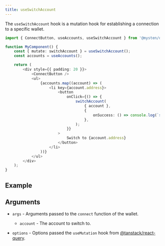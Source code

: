 ```yaml
---
title: useSwitchAccount
---
```



The `useSwitchAccount` hook is a mutation hook for establishing a connection to a specific wallet.

```ts
import { ConnectButton, useAccounts, useSwitchAccount } from '@mysten/dapp-kit';

function MyComponent() {
	const { mutate: switchAccount } = useSwitchAccount();
	const accounts = useAccounts();

	return (
		<div style={{ padding: 20 }}>
			<ConnectButton />
			<ul>
				{accounts.map((account) => (
					<li key={account.address}>
						<button
							onClick={() => {
								switchAccount(
									{ account },
									{
										onSuccess: () => console.log(`switched to ${account.address}`),
									},
								);
							}}
						>
							Switch to {account.address}
						</button>
					</li>
				))}
			</ul>
		</div>
	);
}
```

## Example

<UseSwitchAccountExample />

## Arguments

- `args` - Arguments passed to the `connect` function of the wallet.

  - `account` - The account to switch to.

- `options` - Options passed the `useMutation` hook from
  [@tanstack/react-query](https://tanstack.com/query/latest/docs/react/guides/mutations).
